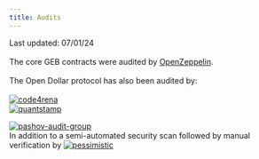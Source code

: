 ```yaml
---
title: Audits
---
```


Last updated: 07/01/24\
\
The core GEB contracts were audited by [OpenZeppelin](https://github.com/reflexer-labs/geb-audits/tree/master/open-zeppelin/core-contracts).\
\
The Open Dollar protocol has also been audited by:\
\
[<img src="./img/code4rena.png" alt="code4rena" />](https://code4rena.com/contests/2023-10-open-dollar)\
[<img src="./img/quantstamp.png" alt="quantstamp" />](https://certificate.quantstamp.com/full/open-dollar-smart-contract-audit/202828fa-eb09-4d33-beab-c1ebee11ebd1/index.html)

[<img src="./img/pashov-audit-group.png" alt="pashov-audit-group" />](https://www.pashov.net/)\
In addition to a semi-automated security scan followed by manual verification by [<img src="./img/pessimistic.png" alt="pessimistic" />](https://pessimistic.io/)
